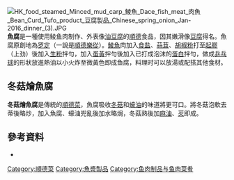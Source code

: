 [[File:HK_food_steamed_Minced_mud_carp_鯪魚_Dace_fish_meat_肉魚_Bean_Curd_Tufo_product_豆腐製品_Chinese_spring_onion_Jan-2016_dinner_(3).JPG|thumb]]
'''魚腐'''是一種使用鲮鱼肉制作、外表像[[豆卜|油豆腐]]的[[顺德区|順德]]食品，因其嫩滑像[[豆腐|豆腐]]得名。魚腐原創地為[[罗定市|罗定]]（一說是[[顺德区|順德]][[乐从镇|樂從]]）。[[鲮|鯪魚]]肉加入[[食盐|食盐]]、[[蒜茸|蒜茸]]、[[胡椒粉|胡椒粉]]打至[[起膠|起膠]]（上劲）後加入[[生粉|生粉]]拌勻，加入[[蛋黃|蛋黃]]拌勻後加入已打成泡沫的[[蛋白|蛋白]]拌勻，做成[[乒乓球|乒乓球]]的形狀放進熱油以小火炸至微黃色即成鱼腐，料理时可以放湯或配搭其他食材。

== 冬菇燴魚腐 ==

'''冬菇燴魚腐'''是傳統的[[順德菜|順德菜]]，魚腐吸收[[冬菇|冬菇]]和[[蠔油|蠔油]]的味道將更可口。將冬菇泡軟去蒂後略炒，加入魚腐、蠔油兜亂後加水略焗，冬菇熟後加[[芝麻油|麻油]]、[[芡|芡]]即成。

== 參考資料 ==

* {{cite book |author=陳紀臨; 方曉嵐 |title=《巧手精工順德菜》 |pages=頁28 - 29 |year=2013 |publisher=萬里機構 |isbn=978-962-14-5112-5 }}

{{中国菜小作品}}

[[Category:順德菜|Category:順德菜]]
[[Category:魚漿製品|Category:魚漿製品]]
[[Category:鱼肉制品与鱼肉菜肴|Category:鱼肉制品与鱼肉菜肴]]